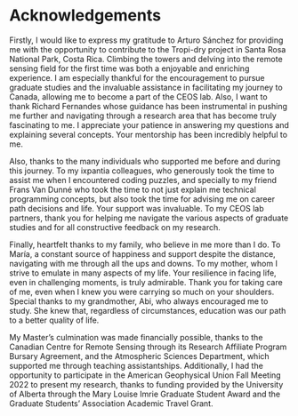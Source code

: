 # Acknowledgements {.unnumbered}

Firstly, I would like to express my gratitude to Arturo Sánchez for providing me
with the opportunity to contribute to the Tropi-dry project in Santa Rosa
National Park, Costa Rica. Climbing the towers and delving into the remote
sensing field for the first time was both a enjoyable and enriching experience.
I am especially thankful for the encouragement to pursue graduate studies and
the invaluable assistance in facilitating my journey to Canada, allowing me to
become a part of the CEOS lab. Also, I want to thank Richard Fernandes whose
guidance has been instrumental in pushing me further and navigating through a
research area that has become truly fascinating to me. I appreciate your
patience in answering my questions and explaining several concepts. Your
mentorship has been incredibly helpful to me.

Also, thanks to the many individuals who supported me before and during this
journey. To my ixpantia colleagues, who generously took the time to assist me
when I encountered coding puzzles, and specially to my friend Frans Van Dunné
who took the time to not just explain me technical programming concepts, but
also took the time for advising me on career path decisions and life. Your
support was invaluable. To my CEOS lab partners, thank you for helping me
navigate the various aspects of graduate studies and for all constructive
feedback on my research.

Finally, heartfelt thanks to my family, who believe in me more than I do. To
María, a constant source of happiness and support despite the distance,
navigating with me through all the ups and downs. To my mother, whom I strive to
emulate in many aspects of my life. Your resilience in facing life, even in
challenging moments, is truly admirable. Thank you for taking care of me, even
when I knew you were carrying so much on your shoulders. Special thanks to my
grandmother, Abi, who always encouraged me to study. She knew that, regardless
of circumstances, education was our path to a better quality of life.

My Master's culmination was made financially possible, thanks to the Canadian
Centre for Remote Sensing through its Research Affiliate Program Bursary
Agreement, and the Atmospheric Sciences Department, which supported me through
teaching assistantships. Additionally, I had the opportunity to participate in
the American Geophysical Union Fall Meeting 2022 to present my research, thanks
to funding provided by the University of Alberta through the Mary Louise Imrie
Graduate Student Award and the Graduate Students' Association Academic Travel
Grant.

\tableofcontents
\listoftables
\listoffigures




